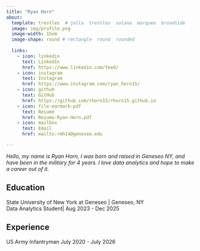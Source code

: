 ```yaml
---
title: "Ryan Horn"
about:
  template: trestles  # jolla  trestles  solana  marquee  broadside
  image: img/profile.png
  image-width: 15em
  image-shape: round # rectangle  round  rounded
  
  links:
    - icon: linkedin
      text: LinkedIn
      href: https://www.linkedin.com/feed/
    - icon: instagram
      text: Instagram
      href: https://www.instagram.com/ryan_horn15/
    - icon: github
      text: GitHub
      href: https://github.com/rhorn15/rhorn15.github.io
    - icon: file-earmark-pdf
      text: Resumé
      href: Resume-Ryan-Horn.pdf
    - icon: mailbox
      text: Email
      href: mailto:rmh14@geneseo.edu

---
```


  *Hello, my name is Ryan Horn, I was born and raised in Geneseo NY, and have been in the military for 4 years. I love data analytics and hope to make a career out of it.*

## Education

State University of New York at Geneseo | Geneseo, NY <br>
Data Analytics Student| Aug 2023 - Dec 2025 <br>

## Experience

US Army Infantryman July 2020 - July 2026


